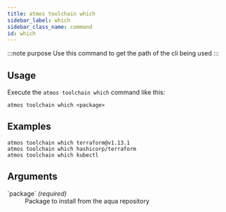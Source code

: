 ```yaml
---
title: atmos toolchain which
sidebar_label: which
sidebar_class_name: command
id: which
---
```


:::note purpose
Use this command to get the path of the cli being used
:::

<Screengrab title="atmos toolchain which --help" slug="atmos-toolchain-which--help" />

## Usage

Execute the `atmos toolchain which` command like this:

```shell
atmos toolchain which <package>
```

## Examples

```shell
atmos toolchain which terraform@v1.13.1
atmos toolchain which hashicorp/terraform
atmos toolchain which kubectl
```

## Arguments

<dl>
    <dt>`package` <em>(required)</em></dt>
    <dd>
        Package to install from the aqua repository
    </dd>
</dl>

